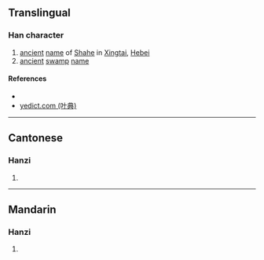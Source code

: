 {{character info/new}}
==Translingual==

===Han character===
{{Han char|rn=85|rad=水|as=09|sn=12|four=36127|canj=EWLB|ids=⿰氵禺}}

# [[ancient]] [[name]] of [[w:Shahe, Hebei|Shahe]] in [[w:Xingtai|Xingtai]], [[Hebei]]
# [[ancient]] [[swamp]] [[name]]

====References====
* {{Han ref|kx=0637.230|dkj=17852|hdz=31675.030|uh=6E61|ud=28257|bh=DA42|bd=55874}}
* [http://yedict.com/htm/6E/6E61.htm yedict.com (叶典)]

----

==Cantonese==

===Hanzi===
{{yue-hanzi|jyut=[[jyu4]]|y=yu4}}

# {{defn|lang=yue|sort=水09}}

----

==Mandarin==

===Hanzi===
{{cmn-hanzi|pin=[[yú]] ([[yu2]])|wg=yü<sup>2</sup>}}

# {{defn|lang=cmn|sort=水09}}